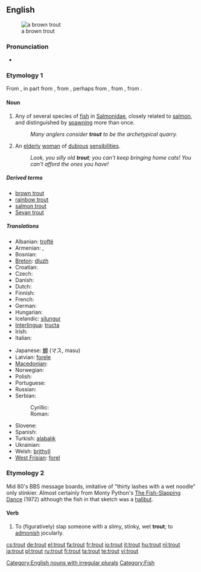 {{wikipedia}}
==English==
[[Image:Bachforelle Zeichnung.jpg|thumb|a brown trout]]

===Pronunciation===
* {{audio|en-us-trout.ogg|Audio (US)}}
*: {{rhymes|aʊt}}

===Etymology 1===
From {{etyl|ang|en}} {{term|truht|lang=ang}}, in part from {{etyl|fro|en}} {{term|truite|lang=fro}}, from {{LL.}} {{term|tructa|lang=la}}, perhaps from {{etyl|grc|en}} {{term|τρώκτης|sc=polytonic|tr=trōktēs||nibbler|lang=grc}}, from {{term|τρώγω|sc=polytonic|tr=trōgō||I gnaw|lang=grc}}, from {{proto|Indo-European|tere-|to rub, to turn|lang=en}}.

====Noun====
{{en-noun|pl=trout|pl2=trouts}}

# Any of several species of [[fish]] in [[Salmonidae]], closely related to [[salmon]], and distinguished by [[spawn]]ing more than once.
#: ''Many anglers consider '''trout''' to be the archetypical quarry.''
# {{context|British|pejoratives}} An [[elderly]] [[woman]] of [[dubious]] [[sensibilities]].
#: ''Look, you silly old '''trout'''; you can't keep bringing home cats!  You can't afford the ones you have!''

=====Derived terms=====
* [[brown trout]]
* [[rainbow trout]]
* [[salmon trout]]
* [[Sevan trout]]

=====Translations=====
{{trans-top|fish}}
* Albanian: [[troftë]] {{f}}
* Armenian: {{t-|hy|կարմրախայտ|tr=karmraxayt|sc=Hayeren|xs=Armenian}}, {{qualifier|Sevan trout}} {{t-|hy|իշխան|tr=išxan|sc=Hayeren|xs=Armenian}}
* Bosnian: {{t-|bs|pastrmka|f}}
* [[Breton]]: [[dluzh]] {{m}}
* Croatian: {{t-|hr|pastrva|f|alt=pȁstrva}}
* Czech: {{t+|cs|pstruh|m}}
* Danish: {{t-|da|ørred|c}}
* Dutch: {{t+|nl|forel|m}}
* Finnish: {{t+|fi|taimen}}
* French: {{t+|fr|truite|f}}
* German: {{t+|de|Forelle|f}}
* Hungarian: {{t+|hu|pisztráng}}
* Icelandic: [[silungur]] {{m}}
* [[Interlingua]]: [[tructa]]
* Irish: {{t-|ga|breac|m|xs=Irish}}
* Italian: {{t+|it|trota|f}}
{{trans-mid}}
* Japanese: [[鱒]] (マス, masu)
* Latvian: [[forele]] {{f}}
* [[Macedonian]]: {{t-|mk|пастрмка|f|tr=past'rmka|sc=Cyrl|xs=Macedonian}}
* Norwegian: {{t-|no|ørret|m}}
* Polish: {{t+|pl|pstrąg|m}}
* Portuguese: {{t+|pt|truta|f}}
* Russian: {{t+|ru|форель|f|tr=forél’|sc=Cyrl}}
* Serbian:
*: Cyrillic: {{t-|sr|пастрмка|f|sc=Cyrl}}
*: Roman: {{t-|sr|pastrmka|f}}
* Slovene: {{t+|sl|postrv|f}}
* Spanish: {{t+|es|trucha|f}}
* Turkish: [[ala]][[balık]]
* Ukrainian: {{t-|uk|форель|tr=forel’|sc=Cyrl|xs=Ukrainian}}
* Welsh: [[brithyll]]
* [[West Frisian]]: [[forel]] {{c}}
{{trans-bottom}}

===Etymology 2===
Mid 80's BBS message boards, imitative of "thirty lashes with a wet noodle" only stinkier. Almost certainly from Monty Python's [[w:The Fish-Slapping Dance|The Fish-Slapping Dance]] (1972) although the fish in that sketch was a [[halibut]].

====Verb====
{{en-verb|trouts|trouting|trouted}}

# {{internet|_|chat}} To (figuratively) slap someone with a slimy, stinky, wet '''trout'''; to [[admonish]] jocularly.

[[Category:English nouns with irregular plurals]]
[[Category:Fish]]

[[cs:trout]]
[[de:trout]]
[[el:trout]]
[[fa:trout]]
[[fr:trout]]
[[io:trout]]
[[it:trout]]
[[hu:trout]]
[[nl:trout]]
[[ja:trout]]
[[pl:trout]]
[[ru:trout]]
[[fi:trout]]
[[ta:trout]]
[[te:trout]]
[[vi:trout]]